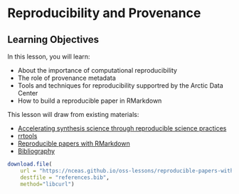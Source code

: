 # Reproducibility and Provenance

## Learning Objectives

In this lesson, you will learn:

- About the importance of computational reproducibility
- The role of provenance metadata
- Tools and techniques for reproducibility supportred by the Arctic Data Center
- How to build a reproducible paper in RMarkdown

This lesson will draw from existing materials:

- [Accelerating synthesis science through reproducible science practices](filess/2018-08-17-repro-sci.pdf)
- [rrtools](https://github.com/benmarwick/rrtools)
- [Reproducible papers with RMarkdown](https://nceas.github.io/oss-lessons/reproducible-papers-with-rmd/reproducible-papers-with-rmd.html)
- [Bibliography](https://nceas.github.io/oss-lessons/reproducible-papers-with-rmd/references.bib)

```r
download.file(
    url = "https://nceas.github.io/oss-lessons/reproducible-papers-with-rmd/references.bib", 
    destfile = "references.bib", 
    method="libcurl")
```

